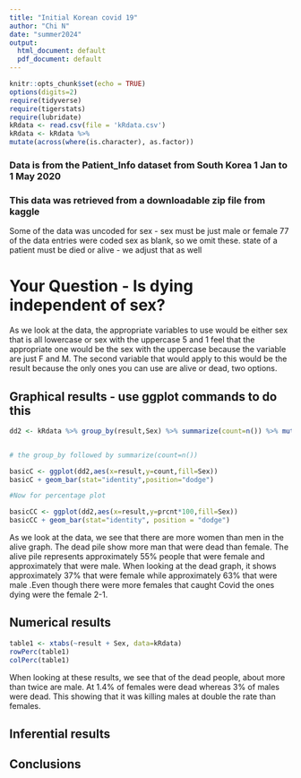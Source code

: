 ```yaml
---
title: "Initial Korean covid 19"
author: "Chi N"
date: "summer2024"
output:
  html_document: default
  pdf_document: default
---
```


```r
knitr::opts_chunk$set(echo = TRUE)
options(digits=2)
require(tidyverse)
require(tigerstats)
require(lubridate)
kRdata <- read.csv(file = 'kRdata.csv')
kRdata <- kRdata %>%
mutate(across(where(is.character), as.factor))

```
### Data is from the Patient_Info dataset from South Korea 1 Jan to 1 May 2020
### This data was retrieved from a downloadable zip file from kaggle

Some of the data was uncoded for sex - sex must be just male or female
77 of the data entries were coded sex  as blank, so we omit these.
state of a patient must be died or alive - we adjust that as well   
  
# Your Question - Is dying independent of sex?

As we look at the data, the appropriate variables to use would be either sex that is all lowercase or sex with the uppercase 5 and 1 feel that the appropriate one would be the sex with the uppercase because the variable are just F and M. The second variable that would apply to this would be the result because the only ones you can use are alive or dead, two options. 




## Graphical results - use ggplot commands to do this  

```r
dd2 <- kRdata %>% group_by(result,Sex) %>% summarize(count=n()) %>% mutate(prcnt=count/sum(count))


# the group_by followed by summarize(count=n())

basicC <- ggplot(dd2,aes(x=result,y=count,fill=Sex))
basicC + geom_bar(stat="identity",position="dodge")

#Now for percentage plot

basicCC <- ggplot(dd2,aes(x=result,y=prcnt*100,fill=Sex)) 
basicCC + geom_bar(stat="identity", position = "dodge")
```

As we look at the data, we see that there are more women than men in the alive graph. The dead pile show more man that were dead than female. The alive pile represents approximately 55% people that were female and approximately that were male. When looking at the dead graph, it shows  approximately 37% that were female while approximately 63% that were male .Even though there were more females that caught Covid the ones dying were the female 2-1.

## Numerical results

```r
table1 <- xtabs(~result + Sex, data=kRdata)
rowPerc(table1)
colPerc(table1)
```

When looking at these results, we see that of the dead people, about more than twice are male. At 1.4% of females were dead whereas 3% of males were dead. This showing that it was killing males at double the rate than females. 

## Inferential results 




## Conclusions

